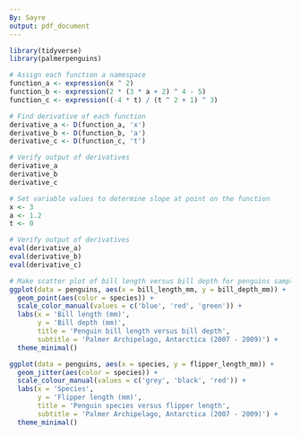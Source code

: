 ```yaml
---
By: Sayre
output: pdf_document
---
```


```r
library(tidyverse)
library(palmerpenguins)

```

``` r
# Assign each function a namespace
function_a <- expression(x ^ 2)
function_b <- expression(2 * (3 * a + 2) ^ 4 - 5)
function_c <- expression((-4 * t) / (t ^ 2 + 1) ^ 3)

# Find derivative of each function
derivative_a <- D(function_a, 'x')
derivative_b <- D(function_b, 'a')
derivative_c <- D(function_c, 't')

# Verify output of derivatives
derivative_a
derivative_b
derivative_c

# Set variable values to determine slope at point on the function
x <- 3
a <- 1.2
t <- 0

# Verify output of derivatives
eval(derivative_a)
eval(derivative_b)
eval(derivative_c)
```


``` r
# Make scatter plot of bill length versus bill depth for penguins sampled
ggplot(data = penguins, aes(x = bill_length_mm, y = bill_depth_mm)) +
  geom_point(aes(color = species)) +
  scale_color_manual(values = c('blue', 'red', 'green')) +
  labs(x = 'Bill length (mm)', 
       y = 'Bill depth (mm)', 
       title = 'Penguin bill length versus bill depth',
       subtitle = 'Palmer Archipelago, Antarctica (2007 - 2009)') +
  theme_minimal()
```
``` r
ggplot(data = penguins, aes(x = species, y = flipper_length_mm)) +
  geom_jitter(aes(color = species)) +
  scale_colour_manual(values = c('grey', 'black', 'red')) +
  labs(x = 'Species',
       y = 'Flipper length (mm)',
       title = 'Penguin species versus flipper length',
       subtitle = 'Palmer Archipelago, Antarctica (2007 - 2009)') +
  theme_minimal()
                                 
```
